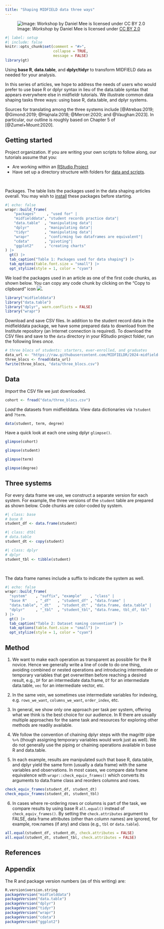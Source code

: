 ```yaml
---
title: "Shaping MIDFIELD data three ways"
---
```


![Image: *Workshop* by Daniel Mee is licensed under [CC BY 2.0](https://creativecommons.org/licenses/by/2.0/)](figures/data-shaping-0.png)

```r
#| label: setup
#| include: false
knitr::opts_chunk$set(comment = "#>", 
                      collapse = TRUE, 
                      message = FALSE)
library(gt)
```

Using **base R**, **data.table**, and **dplyr/tidyr** to transform MIDFIELD data as needed for your analysis. 

In this series of articles, we hope to address the needs of users who would prefer to use base R or dplyr syntax in lieu of the data.table syntax that appears everywhere else in midfieldr tutorials. We illustrate common data shaping tasks three ways: using base R, data.table, and dplyr systems. 

Sources for translating among the three systems include [@Atrebas:2019; @Gimond:2019; @Hajnala:2018; @Mercer:2020; and @Vaughan:2023]. In particular, our outline is roughly based on Chapter 5 of [@Zumel+Mount:2020]. 





## Getting started

[Project organization.]{.important} If you are writing your own scripts to follow along, our tutorials assume that you:

- Are working within an [RStudio Project](before-you-arrive.html#start-the-setup)
- Have set up a directory structure with folders for [data and scripts](before-you-arrive.html#add-some-folders).

<br> 

[Packages.]{.important} The table lists the packages used in the data shaping articles overall. You may wish to [install](before-you-arrive.html#install-cran-packages) these packages before starting. 

```r
#| echo: false
wrapr::build_frame(
    "packages"     , "used for" |
    "midfielddata", "student records practice data"|
    "data.table"  , "manipulating data"|
    "dplyr"       , "manipulating data"|
    "tidyr"       , "manipulating data"|
    "wrapr"       , "confirming two dataframes are equivalent"|
    "cdata"       , "pivoting"|
    "ggplot2"     , "creating charts"
) |>
  gt() |>
  tab_caption("Table 1: Packages used for data shaping") |>
  tab_options(table.font.size = "small") |>
  opt_stylize(style = 1, color = "cyan")
```

We load the packages used in an article as one of the first code chunks, as shown below. You can copy any code chunk by clicking on the "Copy to clipboard" icon ![](figures/clipboard-icon.png).

```r
library("midfielddata")
library("data.table")
library("dplyr", warn.conflicts = FALSE)
library("wrapr")
```

[Download and save CSV files.]{.important} In addition to the student record data in the midfielddata package, we have some prepared data to download from the Institute repository (an Internet connection is required). To download the CSV files and save to the `data` directory in your RStudio project folder, run the following lines *once.*  

```r
# three blocs of students: starters, ever-enrolled, and graduates
data_url <- "https://raw.githubusercontent.com/MIDFIELDR/2024-midfield-institute/main/data/three_blocs.csv"
three_blocs <- fread(data_url)
fwrite(three_blocs, "data/three_blocs.csv")
```




## Data 

*Import* the CSV file we just downloaded. 

```r
cohort <- fread("data/three_blocs.csv")
```

*Load* the datasets from midfielddata. View data dictionaries via `?student` and `?term`.

```r
data(student, term, degree)
```

Have a quick look at each one using dplyr `glimpse()`. 

```r
glimpse(cohort)

glimpse(student)

glimpse(term)

glimpse(degree)
```





## Three systems

For every data frame we use, we construct a separate version for each system. For example, the three versions of the `student` table are prepared as shown below. Code chunks are color-coded by system. 

```r
#| class: base
# base R
student_df <- data.frame(student)
```

```r
#| class: dtbl
# data.table
student_dt <- copy(student)
```

```r
#| class: dplyr
# dplyr
student_tbl <- tibble(student)
```

<br> 

The data frame names include a suffix to indicate the system as well. 

```r
#| echo: false
wrapr::build_frame(
  "system"    , "suffix", "example"    , "class" |
  "base R"    , "_df"   , "student_df" , "data.frame" |
  "data.table", "_dt"   , "student_dt" , "data.frame, data.table" |
  "dplyr"     , "_tbl"  , "student_tbl", "data.frame, tbl_df, tbl"
) |>
  gt() |>
  tab_caption("Table 2: Dataset naming convention") |>
  tab_options(table.font.size = "small") |>
  opt_stylize(style = 1, color = "cyan")
```





## Method

1. We want to make each operation as transparent as possible for the R novice. Hence we generally write a line of code to do one thing, avoiding combined or nested operations and introducing intermediate or temporary variables that get overwritten before reaching a desired result, e.g., `DF` for an intermediate data.frame, `DT` for an intermediate data.table, `vec` for an intermediate vector, etc.  

2. In the same vein, we sometimes use intermediate variables for indexing, e.g. `rows_we_want`, `columns_we_want`, `order_index`, etc. 

3. In general, we show only one approach per task per system, offering what we think is the best choice for our audience. In R there are usually multiple approaches for the same task and resources for exploring other methods are readily available. 

4. We follow the convention of chaining dplyr steps with the magrittr pipe `%>%` (though assigning temporary variables would work just as well). We do not generally use the piping or chaining operations available in base R and data.table.  

5. In each example, results are manipulated such that base R, data.table, and dplyr yield the same form (usually a data frame) with the same variables and observations. In most cases, we compare data frame equivalence with  `wrapr::check_equiv_frames()` which converts its arguments to data.frame class and reorders columns and rows. 

```r
check_equiv_frames(student_df, student_dt)
check_equiv_frames(student_dt, student_tbl)
```

6. In cases where re-ordering rows or columns is part of the task, we compare results by using base R `all.equal()` instead of `check_equiv_frames()`. By setting the `check.attributes` argument to FALSE, data frame attributes (other than column names) are ignored, for example, row.names (if any) and class (e.g., `tbl` or `data.table`).

```r
all.equal(student_df, student_dt, check.attributes = FALSE)
all.equal(student_dt, student_tbl, check.attributes = FALSE)
```





## References 

<div id="refs"></div>





## Appendix

The R and package version numbers (as of this writing) are: 

```r
R.version$version.string
packageVersion("midfielddata")
packageVersion("data.table")
packageVersion("dplyr")
packageVersion("tidyr")
packageVersion("wrapr")
packageVersion("cdata")
packageVersion("ggplot2")
```
